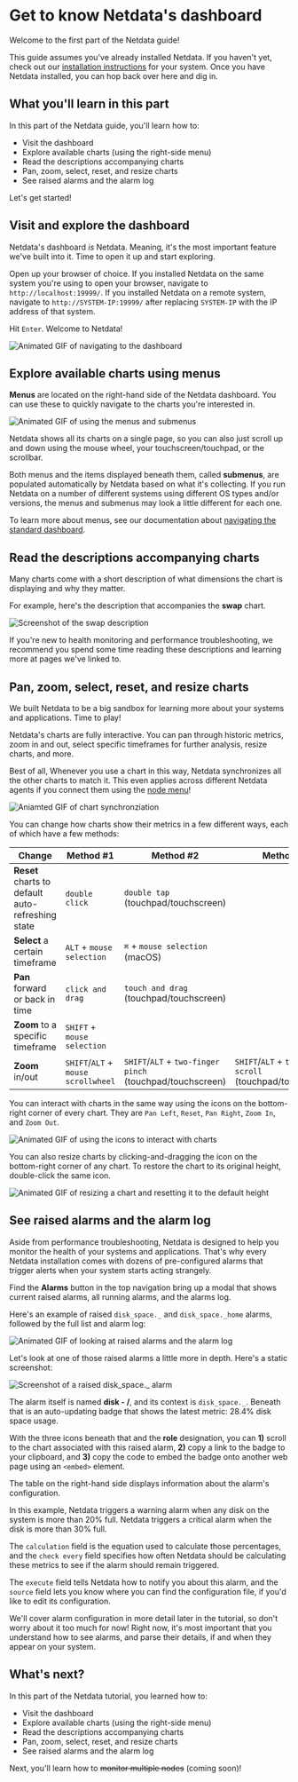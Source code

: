 # Get to know Netdata's dashboard

Welcome to the first part of the Netdata guide!

This guide assumes you've already installed Netdata. If you haven't yet, check out our [installation
instructions](../../packaging/installer) for your system. Once you have Netdata installed, you can hop back over here
and dig in.

## What you'll learn in this part

In this part of the Netdata guide, you'll learn how to:

-   Visit the dashboard
-   Explore available charts (using the right-side menu)
-   Read the descriptions accompanying charts
-   Pan, zoom, select, reset, and resize charts
-   See raised alarms and the alarm log

Let's get started!

## Visit and explore the dashboard

Netdata's dashboard _is_ Netdata. Meaning, it's the most important feature we've built into it. Time to open it up and
start exploring.

Open up your browser of choice. If you installed Netdata on the same system you're using to open your browser, navigate
to `http://localhost:19999/`. If you installed Netdata on a remote system, navigate to `http://SYSTEM-IP:19999/` after
replacing `SYSTEM-IP` with the IP address of that system.

Hit `Enter`. Welcome to Netdata!

![Animated GIF of navigating to the
dashboard](https://user-images.githubusercontent.com/1153921/63463901-fcb9c800-c412-11e9-8f67-8fe182e8b0d2.gif)

## Explore available charts using menus

**Menus** are located on the right-hand side of the Netdata dashboard. You can use these to quickly navigate to the
charts you're interested in.

![Animated GIF of using the menus and
submenus](https://user-images.githubusercontent.com/1153921/63464031-3ee30980-c413-11e9-886a-44594f60e0a9.gif)

Netdata shows all its charts on a single page, so you can also just scroll up and down using the mouse wheel, your
touchscreen/touchpad, or the scrollbar.

Both menus and the items displayed beneath them, called **submenus**, are populated automatically by Netdata based on
what it's collecting. If you run Netdata on a number of different systems using different OS types and/or versions, the
menus and submenus may look a little different for each one.

To learn more about menus, see our documentation about [navigating the standard
dashboard](../../web/gui/README.md#menus).

## Read the descriptions accompanying charts

Many charts come with a short description of what dimensions the chart is displaying and why they matter.

For example, here's the description that accompanies the **swap** chart.

![Screenshot of the swap
description](https://user-images.githubusercontent.com/1153921/63452078-477b1600-c3fa-11e9-836b-2fc90fba8b4b.png)

If you're new to health monitoring and performance troubleshooting, we recommend you spend some time reading these
descriptions and learning more at pages we've linked to.

## Pan, zoom, select, reset, and resize charts

We built Netdata to be a big sandbox for learning more about your systems and applications. Time to play!

Netdata's charts are fully interactive. You can pan through historic metrics, zoom in and out, select specific
timeframes for further analysis, resize charts, and more.

Best of all, Whenever you use a chart in this way, Netdata synchronizes all the other charts to match it. This even
applies across different Netdata agents if you connect them using the [node menu](../../registry)!

![Aniamted GIF of chart
synchronziation](https://user-images.githubusercontent.com/1153921/63464271-c03a9c00-c413-11e9-971d-245238926193.gif)

You can change how charts show their metrics in a few different ways, each of which have a few methods:

| Change                                            | Method #1                           | Method #2                                                 | Method #3                                                  |
| ------------------------------------------------- | ----------------------------------- | --------------------------------------------------------- | ---------------------------------------------------------- |
| **Reset** charts to default auto-refreshing state | `double click`                      | `double tap` (touchpad/touchscreen)                       |                                                            |
| **Select** a certain timeframe                    | `ALT` + `mouse selection`           | `⌘` + `mouse selection` (macOS)                           |                                                            |
| **Pan** forward or back in time                   | `click and drag`                    | `touch and drag` (touchpad/touchscreen)                   |                                                            |
| **Zoom** to a specific timeframe                  | `SHIFT` + `mouse selection`         |                                                           |                                                            |
| **Zoom** in/out                                   | `SHIFT`/`ALT` + `mouse scrollwheel` | `SHIFT`/`ALT` + `two-finger pinch` (touchpad/touchscreen) | `SHIFT`/`ALT` + `two-finger scroll` (touchpad/touchscreen) |

You can interact with charts in the same way using the icons on the bottom-right corner of every chart. They are `Pan
Left`, `Reset`, `Pan Right`, `Zoom In`, and `Zoom Out`.

![Animated GIF of using the icons to interact with
charts](https://user-images.githubusercontent.com/1153921/63464357-f841df00-c413-11e9-9b0e-c4d408bb990d.gif)

You can also resize charts by clicking-and-dragging the icon on the bottom-right corner of any chart. To restore the
chart to its original height, double-click the same icon.

![Animated GIF of resizing a chart and resetting it to the default
height](https://user-images.githubusercontent.com/1153921/63464474-32ab7c00-c414-11e9-90c7-c2709f6f5e03.gif)

## See raised alarms and the alarm log

Aside from performance troubleshooting, Netdata is designed to help you monitor the health of your systems and
applications. That's why every Netdata installation comes with dozens of pre-configured alarms that trigger alerts when
your system starts acting strangely.

Find the **Alarms** button in the top navigation bring up a modal that shows current raised alarms, all running alarms,
and the alarms log.

Here's an example of raised `disk_space._` and `disk_space._home` alarms, followed by the full list and alarm log:

![Animated GIF of looking at raised alarms and the alarm
log](https://user-images.githubusercontent.com/1153921/63468773-85d5fc80-c41d-11e9-8ef9-51bee0f91332.gif)

Let's look at one of those raised alarms a little more in depth. Here's a static screenshot:

![Screenshot of a raised disk_space._
alarm](https://user-images.githubusercontent.com/1153921/63468853-af8f2380-c41d-11e9-9cec-1b0cac5d5549.png)

The alarm itself is named **disk - /**, and its context is `disk_space._`. Beneath that is an auto-updating badge that
shows the latest metric: 28.4% disk space usage.

With the three icons beneath that and the **role** designation, you can **1)** scroll to the chart associated with this
raised alarm, **2)** copy a link to the badge to your clipboard, and **3)** copy the code to embed the badge onto
another web page using an `<embed>` element.

The table on the right-hand side displays information about the alarm's configuration.

In this example, Netdata triggers a warning alarm when any disk on the system is more than 20% full. Netdata triggers a
critical alarm when the disk is more than 30% full.

The `calculation` field is the equation used to calculate those percentages, and the `check every` field specifies how
often Netdata should be calculating these metrics to see if the alarm should remain triggered.

The `execute` field tells Netdata how to notify you about this alarm, and the `source` field lets you know where you can
find the configuration file, if you'd like to edit its configuration.

We'll cover alarm configuration in more detail later in the tutorial, so don't worry about it too much for now! Right
now, it's most important that you understand how to see alarms, and parse their details, if and when they appear on your
system.

## What's next?

In this part of the Netdata tutorial, you learned how to:

-   Visit the dashboard
-   Explore available charts (using the right-side menu)
-   Read the descriptions accompanying charts
-   Pan, zoom, select, reset, and resize charts
-   See raised alarms and the alarm log

Next, you'll learn how to <strike>monitor multiple nodes</strike> (coming soon)!
